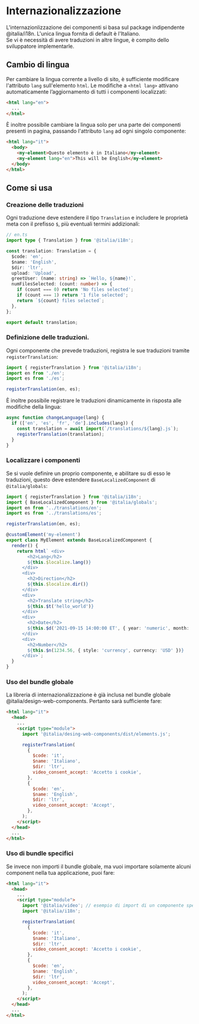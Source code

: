 
<Meta title='i18n - Internazionalizzazione' />

# Internazionalizzazione

L'internazionlizzazione dei componenti si basa sul package indipendente @italia/i18n. L'unica lingua fornita di default è l'Italiano.<br/>
Se vi è necessità di avere traduzioni in altre lingue, è compito dello sviluppatore implementarle.

## Cambio di lingua

Per cambiare la lingua corrente a livello di sito, è sufficiente modificare l'attributo `lang` sull'elemento `html`. Le modifiche a `<html lang>` attivano automaticamente l’aggiornamento di tutti i componenti localizzati:

```html
<html lang="en">
  ...
</html>
```

È inoltre possibile cambiare la lingua solo per una parte dei componenti presenti in pagina, passando l'attributo `lang` ad ogni singolo componente:

```html
<html lang="it">
  <body>
    <my-element>Questo elemento è in Italiano</my-element>
    <my-element lang="en">This will be English</my-element>
  </body>
</html>
```

## Come si usa

### Creazione delle traduzioni

Ogni traduzione deve estendere il tipo `Translation` e includere le proprietà meta con il prefisso `$`, più eventuali termini addizionali:

```ts
// en.ts
import type { Translation } from '@italia/i18n';

const translation: Translation = {
  $code: 'en',
  $name: 'English',
  $dir: 'ltr',
  upload: 'Upload',
  greetUser: (name: string) => `Hello, ${name}!`,
  numFilesSelected: (count: number) => {
    if (count === 0) return 'No files selected';
    if (count === 1) return '1 file selected';
    return `${count} files selected`;
  },
};

export default translation;
```

### Definizione delle traduzioni.

Ogni componente che prevede traduzioni, registra le sue traduzioni tramite `registerTranslation`:

```ts
import { registerTranslation } from '@italia/i18n';
import en from './en';
import es from './es';

registerTranslation(en, es);
```

È inoltre possibile registrare le traduzioni dinamicamente in risposta alle modifiche della lingua:

```ts
async function changeLanguage(lang) {
  if (['en', 'es', 'fr', 'de'].includes(lang)) {
    const translation = await import(`/translations/${lang}.js`);
    registerTranslation(translation);
  }
}
```

### Localizzare i componenti

Se si vuole definire un proprio componente, e abilitare su di esso le traduzioni, questo deve estendere `BaseLocalizedComponent` di `@italia/globals`:

```ts
import { registerTranslation } from '@italia/i18n';
import { BaseLocalizedComponent } from '@italia/globals';
import en from '../translations/en';
import es from '../translations/es';

registerTranslation(en, es);

@customElement('my-element')
export class MyElement extends BaseLocalizedComponent {
  render() {
    return html` <div>
        <h2>Lang</h2>
        ${this.$localize.lang()}
      </div>
      <div>
        <h2>Direction</h2>
        ${this.$localize.dir()}
      </div>
      <div>
        <h2>Translate string</h2>
        ${this.$t('hello_world')}
      </div>
      <div>
        <h2>Date</h2>
        ${this.$d('2021-09-15 14:00:00 ET', { year: 'numeric', month: 'long', day: 'numeric' })}
      </div>
      <div>
        <h2>Number</h2>
        ${this.$n(1234.56, { style: 'currency', currency: 'USD' })}
      </div>`;
  }
}
```

### Uso del bundle globale

La libreria di internazionalizzazione è già inclusa nel bundle globale @italia/design-web-components. Pertanto sarà sufficiente fare:

```html
<html lang="it">
  <head>
    ...
    <script type="module">
      import '@italia/desing-web-components/dist/elements.js';

      registerTranslation(
        {
          $code: 'it',
          $name: 'Italiano',
          $dir: 'ltr',
          video_consent_accept: 'Accetto i cookie',
        },
        {
          $code: 'en',
          $name: 'English',
          $dir: 'ltr',
          video_consent_accept: 'Accept',
        },
      );
    </script>
  </head>
  ...
</html>
```

### Uso di bundle specifici

Se invece non importi il bundle globale, ma vuoi importare solamente alcuni component nella tua applicazione, puoi fare:

```html
<html lang="it">
  <head>
    ...
    <script type="module">
      import '@italia/video'; // esempio di import di un componente specifico
      import '@italia/i18n';

      registerTranslation(
        {
          $code: 'it',
          $name: 'Italiano',
          $dir: 'ltr',
          video_consent_accept: 'Accetto i cookie',
        },
        {
          $code: 'en',
          $name: 'English',
          $dir: 'ltr',
          video_consent_accept: 'Accept',
        },
      );
    </script>
  </head>
  ...
</html>
```
